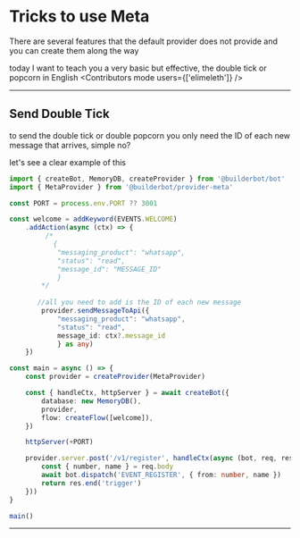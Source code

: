 
# Tricks to use Meta

There are several features that the default provider does not provide and you can create them along the way

today I want to teach you a very basic but effective, the double tick or popcorn in English
<Contributors mode users={['elimeleth']} />

---

## Send Double Tick


to send the double tick or double popcorn you only need the ID of each new message that arrives, simple no?

let's see a clear example of this

```ts {{title:'app.ts'}}
import { createBot, MemoryDB, createProvider } from '@builderbot/bot'
import { MetaProvider } from '@builderbot/provider-meta'

const PORT = process.env.PORT ?? 3001

const welcome = addKeyword(EVENTS.WELCOME)
    .addAction(async (ctx) => {
         /*
           {
            "messaging_product": "whatsapp",
            "status": "read",
            "message_id": "MESSAGE_ID"
            }
        */
    
       //all you need to add is the ID of each new message
        provider.sendMessageToApi({
            "messaging_product": "whatsapp",
            "status": "read",
            message_id: ctx?.message_id
            } as any)
    })

const main = async () => {
    const provider = createProvider(MetaProvider)

    const { handleCtx, httpServer } = await createBot({
        database: new MemoryDB(),
        provider,
        flow: createFlow([welcome]),
    })

    httpServer(+PORT)

    provider.server.post('/v1/register', handleCtx(async (bot, req, res) => {
        const { number, name } = req.body
        await bot.dispatch('EVENT_REGISTER', { from: number, name })
        return res.end('trigger')
    }))
}

main()
```

---

<Guides />

<Resources />